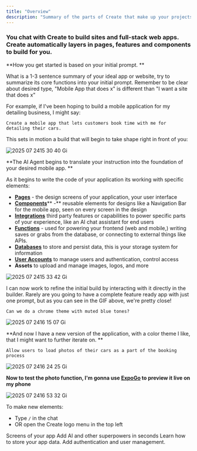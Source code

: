 ```yaml
---
title: "Overview"
description: "Summary of the parts of Create that make up your projects"
---
```


### You chat with Create to build sites and full-stack web apps. Create automatically layers in pages, features and components to build for you. 

**How you get started is based on your initial prompt. **

<Tip>
  What is a 1-3 sentence summary of your ideal app or website, try to summarize its core functions into your initial prompt. Remember to be clear about desired type, "Mobile App that does x" is different than "I want a site that does x" 
</Tip>

For example, if I've been hoping to build a mobile application for my detailing business, I might say:

```
Create a mobile app that lets customers book time with me for detailing their cars.
```

This sets in motion a build that will begin to take shape right in front of you:

![2025 07 2415 30 40 Gi](/images/2025-07-2415.30.40.gif)

**The AI Agent begins to translate your instruction into the foundation of your desired mobile app. **

As it begins to write the code of your application its working with specific elements:

- [**Pages**](/builder/pages) - the design screens of your application, your user interface
- [**Components**](/builder/components)** -** reusable elements for designs like a Navigation Bar for the mobile app, seen on every screen in the design
- [**Integrations**](/builder/integrations) third party features or capabilities to power specific parts of your experience, like an AI chat assistant for end users
- [**Functions**](/builder/functions) - used for powering your frontend (web and mobile,) writing saves or grabs from the database, or connecting to external things like APIs. 
- [**Databases**](/builder/databases) to store and persist data, this is your storage system for information
- [**User Accounts**](/builder/user-accounts) to manage users and authentication, control access
- **Assets** to upload and manage images, logos, and more

![2025 07 2415 33 42 Gi](/images/2025-07-2415.33.42.gif)

I can now work to refine the initial build by interacting with it directly in the builder. Rarely are you going to have a complete feature ready app with just one prompt, but as you can see in the GIF above, we're pretty close\!

```
Can we do a chrome theme with muted blue tones?
```

![2025 07 2416 15 07 Gi](/images/2025-07-2416.15.07.gif)

**And now I have a new version of the application, with a color theme I like, that I might want to further iterate on. **

```
Allow users to load photos of their cars as a part of the booking process
```

![2025 07 2416 24 25 Gi](/images/2025-07-2416.24.25.gif)

**Now to test the photo function, I'm gonna use **[**ExpoGo**](/builder/mobile)** to preview it live on my phone**

![2025 07 2416 53 32 Gi](/images/2025-07-2416.53.32.gif)

To make new elements:

- Type `/` in the chat
- OR open the Create logo menu in the top left

<CardGroup cols={2}>
  <Card title="Pages" icon="rectangle-vertical-history" href="/builder/pages">
    Screens of your app
  </Card>
  <Card title="Integrations" icon="puzzle-piece" href="/builder/integrations">
    Add AI and other superpowers in seconds
  </Card>
  <Card title="Databases" icon="database" href="/builder/databases">
    Learn how to store your app data.
  </Card>
  <Card title="User Accounts" icon="user" href="/builder/user-accounts">
    Add authentication and user management.
  </Card>
</CardGroup>